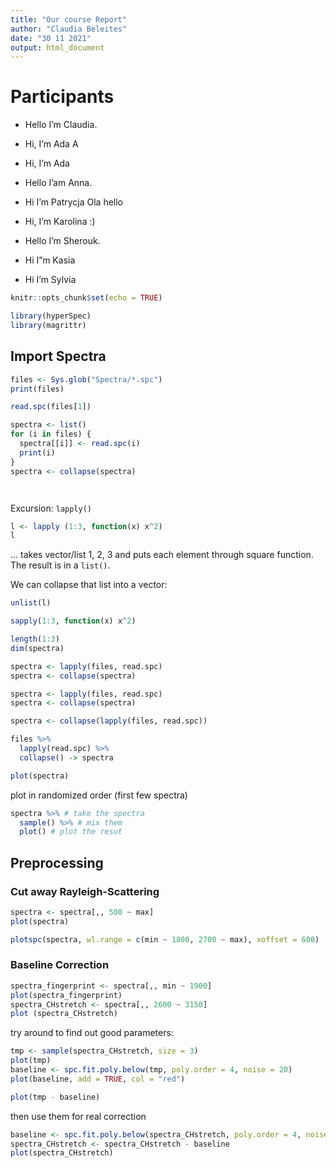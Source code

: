 ```yaml
---
title: "Our course Report"
author: "Claudia Beleites"
date: "30 11 2021"
output: html_document
---
```


# Participants

- Hello I'm Claudia.

- Hi, I'm Ada A

- Hi, I'm Ada

- Hello I'am Anna.
- Hi I'm Patrycja
Ola hello
- Hi, I'm Karolina :)
- Hello I'm Sherouk.
- Hi I"m Kasia
- Hi I'm Sylvia

```r
knitr::opts_chunk$set(echo = TRUE)

library(hyperSpec)
library(magrittr)
```

## Import Spectra

```r
files <- Sys.glob("Spectra/*.spc")
print(files)

read.spc(files[1])

spectra <- list()
for (i in files) {
  spectra[[i]] <- read.spc(i)
  print(i)
}
spectra <- collapse(spectra)




```


Excursion: `lapply()`

```r
l <- lapply (1:3, function(x) x^2) 
l
```
... takes vector/list 1, 2, 3 and puts each element through square function. The result is in a `list()`.

We can collapse that list into a vector:
```r
unlist(l)
```

```r
sapply(1:3, function(x) x^2)
```

```r
length(1:3)
dim(spectra)
```

```r
spectra <- lapply(files, read.spc)
spectra <- collapse(spectra)
```

```r
spectra <- lapply(files, read.spc)
spectra <- collapse(spectra)
```

```r
spectra <- collapse(lapply(files, read.spc))

files %>% 
  lapply(read.spc) %>%
  collapse() -> spectra
```


```r
plot(spectra)
```


plot in randomized order (first few spectra)

```r
spectra %>% # take the spectra
  sample() %>% # mix them
  plot() # plot the resut
```

## Preprocessing

### Cut away Rayleigh-Scattering

```r
spectra <- spectra[,, 500 ~ max]
plot(spectra)
```

```r
plotspc(spectra, wl.range = c(min ~ 1800, 2700 ~ max), xoffset = 600)
```

### Baseline Correction

```r
spectra_fingerprint <- spectra[,, min ~ 1900]
plot(spectra_fingerprint)
spectra_CHstretch <- spectra[,, 2600 ~ 3150]
plot (spectra_CHstretch)

```

try around to find out good parameters:
```r
tmp <- sample(spectra_CHstretch, size = 3)
plot(tmp)
baseline <- spc.fit.poly.below(tmp, poly.order = 4, noise = 20)
plot(baseline, add = TRUE, col = "red")

plot(tmp - baseline)
```

then use them for real correction
```r
baseline <- spc.fit.poly.below(spectra_CHstretch, poly.order = 4, noise = 20)
spectra_CHstretch <- spectra_CHstretch - baseline
plot(spectra_CHstretch)
```




